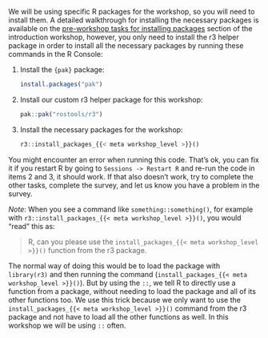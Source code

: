 ```{=html}
<!--
Need to set a project or document level "workshop_level" variable:

So far, can only be:

- "introduction"
- "intermediate"
- "advanced"
-->
```

We will be using specific R packages for the workshop, so you will need
to install them. A detailed walkthrough for installing the necessary
packages is available on the [pre-workshop tasks for installing
packages](https://r-cubed-intro.rostools.org/preamble/pre-course.html#installing-r-packages)
section of the introduction workshop, however, you only need to install
the r3 helper package in order to install all the necessary packages by
running these commands in the R Console:

1.  Install the `{pak}` package:

    ``` r
    install.packages("pak")
    ```

2.  Install our custom r3 helper package for this workshop:

    ``` r
    pak::pak("rostools/r3")
    ```

3.  Install the necessary packages for the workshop:

    ``` r
    r3::install_packages_{{< meta workshop_level >}}()
    ```

::: {.callout-warning appearance="default"}
You might encounter an error when running this code. That's ok, you can
fix it if you restart R by going to `Sessions -> Restart R` and re-run
the code in items 2 and 3, it should work. If that also doesn't work,
try to complete the other tasks, complete the survey, and let us know
you have a problem in the survey.
:::

*Note*: When you see a command like `something::something()`, for
example with `r3::install_packages_{{< meta workshop_level >}}()`, you
would "read" this as:

> R, can you please use the
> `install_packages_{{< meta workshop_level >}}()` function from the r3
> package.

The normal way of doing this would be to load the package with
`library(r3)` and then running the command
(`install_packages_{{< meta workshop_level >}}()`). But by using the
`::`, we tell R to directly use a function from a package, without
needing to load the package and all of its other functions too. We use
this trick because we only want to use the
`install_packages_{{< meta workshop_level >}}()` command from the r3
package and not have to load all the other functions as well. In this
workshop we will be using `::` often.
